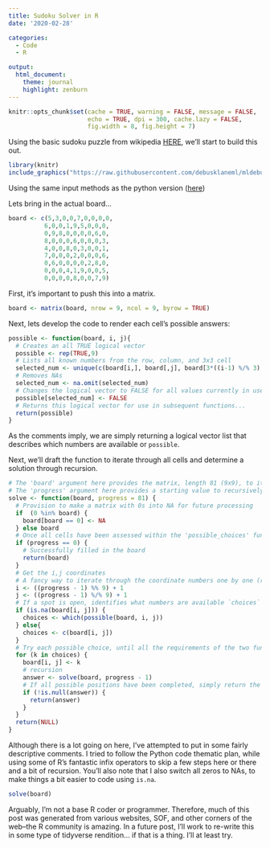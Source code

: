 ```yaml
---
title: Sudoku Solver in R
date: '2020-02-28'

categories: 
  - Code
  - R

output: 
  html_document:
    theme: journal
    highlight: zenburn
---
```


```r
knitr::opts_chunk$set(cache = TRUE, warning = FALSE, message = FALSE, 
                      echo = TRUE, dpi = 300, cache.lazy = FALSE,
                      fig.width = 8, fig.height = 7)
```

Using the basic sudoku puzzle from wikipedia [HERE](https://en.wikipedia.org/wiki/Sudoku), we'll start to build this out.

```r
library(knitr)
include_graphics("https://raw.githubusercontent.com/debusklaneml/mldebusklane.com/master/content/post/Random_Code/sudoku.png") 
```

Using the same input methods as the python version ([here](https://www.mldebusklane.com/post/random_code/sudoku/))

Lets bring in the actual board...

```r
board <- c(5,3,0,0,7,0,0,0,0,
          6,0,0,1,9,5,0,0,0,
          0,9,8,0,0,0,0,6,0,
          8,0,0,0,6,0,0,0,3,
          4,0,0,8,0,3,0,0,1,
          7,0,0,0,2,0,0,0,6,
          0,6,0,0,0,0,2,8,0,
          0,0,0,4,1,9,0,0,5,
          0,0,0,0,8,0,0,7,9)
```

First, it's important to push this into a matrix.

```r
board <- matrix(board, nrow = 9, ncol = 9, byrow = TRUE) 
```

Next, lets develop the code to render each cell's possible answers:

```r
possible <- function(board, i, j){
  # Creates an all TRUE logical vector
  possible <- rep(TRUE,9)
  # Lists all known numbers from the row, column, and 3x3 cell
  selected_num <- unique(c(board[i,], board[,j], board[3*((i-1) %/% 3) + 1:3, 3*((j-1) %/% 3) + 1:3]))
  # Removes NAs
  selected_num <- na.omit(selected_num)
  # Changes the logical vector to FALSE for all values currently in use for the row, column, and 3x3 cell
  possible[selected_num] <- FALSE
  # Returns this logical vector for use in subsequent functions...
  return(possible)
}
```

As the comments imply, we are simply returning a logical vector list that describes which numbers are available or `possible`.

Next, we'll draft the function to iterate through all cells and determine a solution through recursion.

```r
# The 'board' argument here provides the matrix, length 81 (9x9), to iterate through. 
# The 'progress' argument here provides a starting value to recursively iterate through. 
solve <- function(board, progress = 81) {
  # Provision to make a matrix with 0s into NA for future processing
  if  (0 %in% board) {
    board[board == 0] <- NA
  } else board
  # Once all cells have been assessed within the 'possible_choices' function, it stops the recursion. 
  if (progress == 0) {
    # Successfully filled in the board
    return(board)
  }
  # Get the i,j coordinates
  # A fancy way to iterate through the coordinate numbers one by one (right to left, bottom to top)
  i <- ((progress - 1) %% 9) + 1 
  j <- ((progress - 1) %/% 9) + 1 
  # If a spot is open, identifies what numbers are available `choices`
  if (is.na(board[i, j])) {
    choices <- which(possible(board, i, j))
  } else{
    choices <- c(board[i, j])
  }
  # Try each possible choice, until all the requirements of the two functions are satisfied. 
  for (k in choices) {
    board[i, j] <- k
    # recursion
    answer <- solve(board, progress - 1)
    # If all possible positions have been completed, simply return the answer. 
    if (!is.null(answer)) {
      return(answer)
    }
  }
  return(NULL)
}
```

Although there is a lot going on here, I've attempted to put in some fairly descriptive comments. I tried to follow the Python code thematic plan, while using some of R's fantastic infix operators to skip a few steps here or there and a bit of recursion. You'll also note that I also switch all zeros to NAs, to make things a bit easier to code using `is.na`.

```r
solve(board)
```

Arguably, I'm not a base R coder or programmer. Therefore, much of this post was generated from various websites, SOF, and other corners of the web--the R community is amazing. In a future post, I'll work to re-write this in some type of tidyverse rendition... if that is a thing. I'll at least try.
